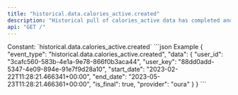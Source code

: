 ```yaml
---
title: "historical.data.calories_active.created"
description: "Historical pull of calories_active data has completed and you can now pull data for this resource."
api: "GET /"
---
```

<ResponseField name="event_type" type="const string" required="true">
Constant: `historical.data.calories_active.created`
</ResponseField>
<ResponseField name="data" type="HistoricalDataCreated" required="true">
<Expandable title="HistoricalDataCreated" defaultOpen="true">
<ResponseField name="user_id" type="string" required="true">
</ResponseField>
<ResponseField name="user_key" type="string" required="true">
</ResponseField>
<ResponseField name="start_date" type="string" required="true">
</ResponseField>
<ResponseField name="end_date" type="string" required="true">
</ResponseField>
<ResponseField name="is_final" type="boolean" required="true">
</ResponseField>
<ResponseField name="provider" type="string" required="true">
</ResponseField>
</Expandable>
</ResponseField>
<ResponseExample>
```json Example
{
  "event_type": "historical.data.calories_active.created",
  "data": {
    "user_id": "3cafc560-583b-4e1a-9e78-866f0b3aca44",
    "user_key": "88dd0add-5347-4e09-894e-91e7f9d28a10",
    "start_date": "2023-02-22T11:28:21.466341+00:00",
    "end_date": "2023-05-23T11:28:21.466361+00:00",
    "is_final": true,
    "provider": "oura"
  }
}
```
</ResponseExample>
